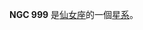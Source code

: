 {{NGCInfoBox|NGCID=NGC 999|發現者=讓·瑪璉·愛德華·史提芬|發現日期=1871年12月8日|其他編號=UGC 2127,MCG 7-6-47,NPM1G +41.0077|曆元=J2000.0|赤經=38分47.4秒
|赤緯=41°40'16"|星座=仙女座|星體=星系|星等=13.6|表面亮度=13.4|藍等=14.5}}

'''NGC 999''' 是[[仙女座|仙女座]]的一個[[星系|星系]]。

{{NGCReference|999}}

{{Catalogs|NGC=999}}